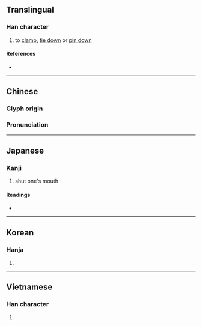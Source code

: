 {{character info/new}}
==Translingual==

===Han character===
{{Han char|rn=64|rad=手|as=05|sn=8|four=54070|canj=QTM|ids=⿰扌甘}}

# to [[clamp]], [[tie down]] or [[pin down]]

====References====
* {{Han ref|kx=0425.110|dkj=11956|dj=0773.160|hdz=31848.030|uh=62D1|ud=25297|bh=CCB5|bd=52405}}

----

==Chinese==
{{zh-forms}}

===Glyph origin===
{{Han etym}}

===Pronunciation===
{{zh-pron
|m=qián
|c=kim4
|mc=y
|oc=y
|ma=
|cat=v
}}

----

==Japanese==

===Kanji===
{{ja-kanji|grade=|rs=手05}}

# shut one's mouth

====Readings====
* {{ja-readings|on=[[かん]] (kan), [[けん]] (ken)|kun=[[はさむ]] (hasamu), [[つぐむ]] (tsugumu)}}

----

==Korean==

===Hanja===
{{ko-hanja|hangeul=겸|eumhun=|rv=gyeom|mr=kyŏm|y=kyem}}

# {{defn|lang=ko|sort=手05}}

----

==Vietnamese==

===Han character===
{{vi-readings|rs=手05|hanviet=[[kiềm]], [[cùm]]}}

# {{defn|lang=vi|sort=手05}}